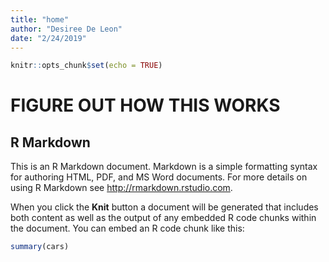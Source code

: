 ```yaml
---
title: "home"
author: "Desiree De Leon"
date: "2/24/2019"
---
```


```r
knitr::opts_chunk$set(echo = TRUE)
```

# FIGURE OUT HOW THIS WORKS
## R Markdown

This is an R Markdown document. Markdown is a simple formatting syntax for authoring HTML, PDF, and MS Word documents. For more details on using R Markdown see <http://rmarkdown.rstudio.com>.

When you click the **Knit** button a document will be generated that includes both content as well as the output of any embedded R code chunks within the document. You can embed an R code chunk like this:

```r
summary(cars)
```

